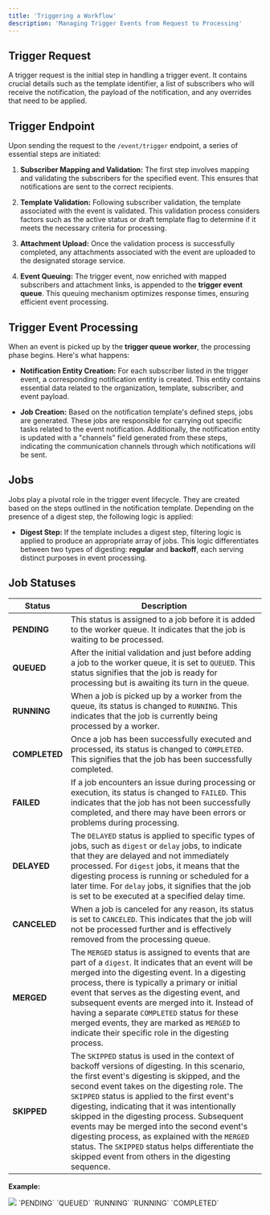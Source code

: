 ```yaml
---
title: 'Triggering a Workflow'
description: 'Managing Trigger Events from Request to Processing'
---
```


## Trigger Request

A trigger request is the initial step in handling a trigger event. It contains crucial details such as the template identifier, a list of subscribers who will receive the notification, the payload of the notification, and any overrides that need to be applied.

## Trigger Endpoint

Upon sending the request to the `/event/trigger` endpoint, a series of essential steps are initiated:

1. **Subscriber Mapping and Validation:** The first step involves mapping and validating the subscribers for the specified event. This ensures that notifications are sent to the correct recipients.

2. **Template Validation:** Following subscriber validation, the template associated with the event is validated. This validation process considers factors such as the active status or draft template flag to determine if it meets the necessary criteria for processing.

3. **Attachment Upload:** Once the validation process is successfully completed, any attachments associated with the event are uploaded to the designated storage service.

4. **Event Queuing:** The trigger event, now enriched with mapped subscribers and attachment links, is appended to the **trigger event queue**. This queuing mechanism optimizes response times, ensuring efficient event processing.

## Trigger Event Processing

When an event is picked up by the **trigger queue worker**, the processing phase begins. Here's what happens:

- **Notification Entity Creation:** For each subscriber listed in the trigger event, a corresponding notification entity is created. This entity contains essential data related to the organization, template, subscriber, and event payload.

- **Job Creation:** Based on the notification template's defined steps, jobs are generated. These jobs are responsible for carrying out specific tasks related to the event notification. Additionally, the notification entity is updated with a "channels" field generated from these steps, indicating the communication channels through which notifications will be sent.

## Jobs

Jobs play a pivotal role in the trigger event lifecycle. They are created based on the steps outlined in the notification template. Depending on the presence of a digest step, the following logic is applied:

- **Digest Step:** If the template includes a digest step, filtering logic is applied to produce an appropriate array of jobs. This logic differentiates between two types of digesting: **regular** and **backoff**, each serving distinct purposes in event processing.

## Job Statuses


| Status      | Description                                                                                                                                                   |
|-------------|---------------------------------------------------------------------------------------------------------------------------------------------------------------|
| **PENDING**     | This status is assigned to a job before it is added to the worker queue. It indicates that the job is waiting to be processed.                                     |
| **QUEUED**      | After the initial validation and just before adding a job to the worker queue, it is set to `QUEUED`. This status signifies that the job is ready for processing but is awaiting its turn in the queue. |
| **RUNNING**     | When a job is picked up by a worker from the queue, its status is changed to `RUNNING`. This indicates that the job is currently being processed by a worker.         |
| **COMPLETED**   | Once a job has been successfully executed and processed, its status is changed to `COMPLETED`. This signifies that the job has been successfully completed.              |
| **FAILED**      | If a job encounters an issue during processing or execution, its status is changed to `FAILED`. This indicates that the job has not been successfully completed, and there may have been errors or problems during processing. |
| **DELAYED**     | The `DELAYED` status is applied to specific types of jobs, such as `digest` or `delay` jobs, to indicate that they are delayed and not immediately processed. For `digest` jobs, it means that the digesting process is running or scheduled for a later time. For `delay` jobs, it signifies that the job is set to be executed at a specified delay time. |
| **CANCELED**    | When a job is canceled for any reason, its status is set to `CANCELED`. This indicates that the job will not be processed further and is effectively removed from the processing queue. |
| **MERGED**      | The `MERGED` status is assigned to events that are part of a `digest`. It indicates that an event will be merged into the digesting event. In a digesting process, there is typically a primary or initial event that serves as the digesting event, and subsequent events are merged into it. Instead of having a separate `COMPLETED` status for these merged events, they are marked as `MERGED` to indicate their specific role in the digesting process. |
| **SKIPPED**     | The `SKIPPED` status is used in the context of backoff versions of digesting. In this scenario, the first event's digesting is skipped, and the second event takes on the digesting role. The `SKIPPED` status is applied to the first event's digesting, indicating that it was intentionally skipped in the digesting process. Subsequent events may be merged into the second event's digesting process, as explained with the `MERGED` status. The `SKIPPED` status helps differentiate the skipped event from others in the digesting sequence. |

**Example:**
<Frame><img src="/images/activity-feed/job-statuses.png"/> </Frame>

<Steps>
  <Step title="Step created">
    `PENDING`
    </Step>
  <Step title="Step queued">
      `QUEUED`
    </Step>
  <Step title="Start sending message">
    `RUNNING`
  </Step>
    <Step title="Message created">
    `RUNNING`
  </Step>
    <Step title="Message sent">
    `COMPLETED`
  </Step>
</Steps>
